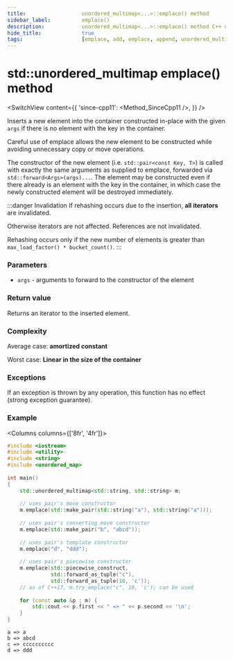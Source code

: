 ```yaml
---
title:					unordered_multimap<...>::emplace() method
sidebar_label:			emplace()
description:			unordered_multimap<...>::emplace() method C++ documentation
hide_title:				true
tags:					[emplace, add, emplace, append, unordered_multimap]
---
```



<!----------------- Codes ---------------------->

<!-- emplace() -->

# std::unordered_multimap emplace() method

<SwitchView content={{
    'since-cpp11': <Method_SinceCpp11 />,
    }} />

Inserts a new element into the container constructed in-place with the given `args` if there is no element with the key in the container.

Careful use of emplace allows the new element to be constructed while avoiding unnecessary copy or move operations.

The constructor of the new element (i.e. `std::pair<const Key, T>`) is called with exactly the same arguments as supplied to emplace, forwarded via `std::forward<Args>(args)...`.
The element may be constructed even if there already is an element with the key in the container, in which case the newly constructed element will be destroyed immediately.

:::danger Invalidation
If rehashing occurs due to the insertion, **all iterators** are invalidated.

Otherwise iterators are not affected. References are not invalidated.

Rehashing occurs only if the new number of elements is greater than `max_load_factor() * bucket_count()`.
:::

### Parameters

 - `args` - arguments to forward to the constructor of the element

### Return value

Returns an iterator to the inserted element.

### Complexity

Average case: **amortized constant**

Worst case: **Linear in the size of the container**

### Exceptions

If an exception is thrown by any operation, this function has no effect (strong exception guarantee).

### Example

<Columns columns={['8fr', '4fr']}>
<div>

```cpp title='Main.cpp' showLineNumbers
#include <iostream>
#include <utility>
#include <string>
#include <unordered_map>
 
int main()
{
    std::unordered_multimap<std::string, std::string> m;
 
    // uses pair's move constructor
    m.emplace(std::make_pair(std::string("a"), std::string("a")));
 
    // uses pair's converting move constructor
    m.emplace(std::make_pair("b", "abcd"));
 
    // uses pair's template constructor
    m.emplace("d", "ddd");
 
    // uses pair's piecewise constructor
    m.emplace(std::piecewise_construct,
              std::forward_as_tuple("c"),
              std::forward_as_tuple(10, 'c'));
    // as of C++17, m.try_emplace("c", 10, 'c'); can be used
 
    for (const auto &p : m) {
        std::cout << p.first << " => " << p.second << '\n';
    }
}
```

</div>
<div>

```plaintext title="Possible output"
a => a
b => abcd
c => cccccccccc
d => ddd
```

</div>
</Columns>